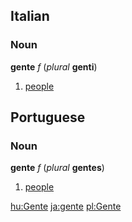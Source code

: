 ==Italian==
===Noun===
'''gente''' ''f'' (''plural'' '''genti''')

#[[people]]

==Portuguese==
===Noun===
'''gente''' ''f'' (''plural'' '''gentes''')

#[[people]]

[[hu:Gente]]
[[ja:gente]]
[[pl:Gente]]
